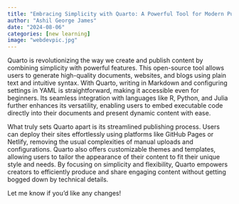 ```yaml
---
title: "Embracing Simplicity with Quarto: A Powerful Tool for Modern Publishing"
author: "Ashil George James"
date: "2024-08-06"
categories: [new learning]
image: "webdevpic.jpg"
---
```


Quarto is revolutionizing the way we create and publish content by combining simplicity with powerful features. This open-source tool allows users to generate high-quality documents, websites, and blogs using plain text and intuitive syntax. With Quarto, writing in Markdown and configuring settings in YAML is straightforward, making it accessible even for beginners. Its seamless integration with languages like R, Python, and Julia further enhances its versatility, enabling users to embed executable code directly into their documents and present dynamic content with ease.

What truly sets Quarto apart is its streamlined publishing process. Users can deploy their sites effortlessly using platforms like GitHub Pages or Netlify, removing the usual complexities of manual uploads and configurations. Quarto also offers customizable themes and templates, allowing users to tailor the appearance of their content to fit their unique style and needs. By focusing on simplicity and flexibility, Quarto empowers creators to efficiently produce and share engaging content without getting bogged down by technical details.

Let me know if you'd like any changes!









